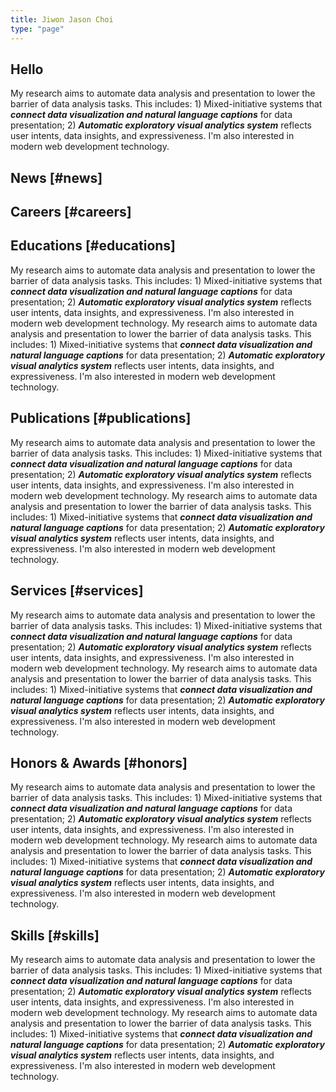 ```yaml
---
title: Jiwon Jason Choi
type: "page"
---
```



## Hello

My research aims to automate data analysis and presentation to lower the barrier
of data analysis tasks. This includes: 1) Mixed-initiative systems that **_connect
data visualization and natural language captions_** for data presentation; 2) **_Automatic
exploratory visual analytics system_** reflects user intents, data insights, and
expressiveness. I'm also interested in modern web development technology.

## News [#news]

<News />

## Careers [#careers]

<Careers />

## Educations [#educations]

My research aims to automate data analysis and presentation to lower the barrier
of data analysis tasks. This includes: 1) Mixed-initiative systems that **_connect
data visualization and natural language captions_** for data presentation; 2) **_Automatic
exploratory visual analytics system_** reflects user intents, data insights, and
expressiveness. I'm also interested in modern web development technology.
My research aims to automate data analysis and presentation to lower the barrier
of data analysis tasks. This includes: 1) Mixed-initiative systems that **_connect
data visualization and natural language captions_** for data presentation; 2) **_Automatic
exploratory visual analytics system_** reflects user intents, data insights, and
expressiveness. I'm also interested in modern web development technology.

## Publications [#publications]

My research aims to automate data analysis and presentation to lower the barrier
of data analysis tasks. This includes: 1) Mixed-initiative systems that **_connect
data visualization and natural language captions_** for data presentation; 2) **_Automatic
exploratory visual analytics system_** reflects user intents, data insights, and
expressiveness. I'm also interested in modern web development technology.
My research aims to automate data analysis and presentation to lower the barrier
of data analysis tasks. This includes: 1) Mixed-initiative systems that **_connect
data visualization and natural language captions_** for data presentation; 2) **_Automatic
exploratory visual analytics system_** reflects user intents, data insights, and
expressiveness. I'm also interested in modern web development technology.

## Services [#services]

My research aims to automate data analysis and presentation to lower the barrier
of data analysis tasks. This includes: 1) Mixed-initiative systems that **_connect
data visualization and natural language captions_** for data presentation; 2) **_Automatic
exploratory visual analytics system_** reflects user intents, data insights, and
expressiveness. I'm also interested in modern web development technology.
My research aims to automate data analysis and presentation to lower the barrier
of data analysis tasks. This includes: 1) Mixed-initiative systems that **_connect
data visualization and natural language captions_** for data presentation; 2) **_Automatic
exploratory visual analytics system_** reflects user intents, data insights, and
expressiveness. I'm also interested in modern web development technology.

## Honors \& Awards [#honors]

My research aims to automate data analysis and presentation to lower the barrier
of data analysis tasks. This includes: 1) Mixed-initiative systems that **_connect
data visualization and natural language captions_** for data presentation; 2) **_Automatic
exploratory visual analytics system_** reflects user intents, data insights, and
expressiveness. I'm also interested in modern web development technology.
My research aims to automate data analysis and presentation to lower the barrier
of data analysis tasks. This includes: 1) Mixed-initiative systems that **_connect
data visualization and natural language captions_** for data presentation; 2) **_Automatic
exploratory visual analytics system_** reflects user intents, data insights, and
expressiveness. I'm also interested in modern web development technology.

## Skills [#skills]

My research aims to automate data analysis and presentation to lower the barrier
of data analysis tasks. This includes: 1) Mixed-initiative systems that **_connect
data visualization and natural language captions_** for data presentation; 2) **_Automatic
exploratory visual analytics system_** reflects user intents, data insights, and
expressiveness. I'm also interested in modern web development technology.
My research aims to automate data analysis and presentation to lower the barrier
of data analysis tasks. This includes: 1) Mixed-initiative systems that **_connect
data visualization and natural language captions_** for data presentation; 2) **_Automatic
exploratory visual analytics system_** reflects user intents, data insights, and
expressiveness. I'm also interested in modern web development technology.

